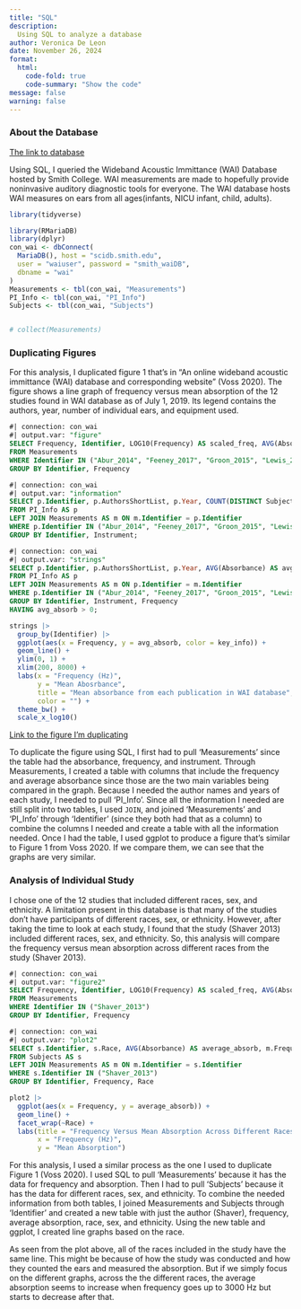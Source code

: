 ```yaml
---
title: "SQL"
description: 
  Using SQL to analyze a database
author: Veronica De Leon
date: November 26, 2024
format:
  html:
    code-fold: true
    code-summary: "Show the code"
message: false
warning: false
---
```


### About the Database

[The link to database](https://www.science.smith.edu/wai-database/)

Using SQL, I queried the Wideband Acoustic Immittance (WAI) Database hosted by Smith College. WAI measurements are made to hopefully provide noninvasive auditory diagnostic tools for everyone. The WAI database hosts WAI measures on ears from all ages(infants, NICU infant, child, adults).

```r
library(tidyverse)
```

```r
library(RMariaDB)
library(dplyr)
con_wai <- dbConnect(
  MariaDB(), host = "scidb.smith.edu",
  user = "waiuser", password = "smith_waiDB", 
  dbname = "wai"
)
Measurements <- tbl(con_wai, "Measurements")
PI_Info <- tbl(con_wai, "PI_Info")
Subjects <- tbl(con_wai, "Subjects")


# collect(Measurements)
```

### Duplicating Figures

For this analysis, I duplicated figure 1 that's in "An online wideband acoustic immittance (WAI) database and corresponding website" (Voss 2020). The figure shows a line graph of frequency versus mean absorption of the 12 studies found in WAI database as of July 1, 2019. Its legend contains the authors, year, number of individual ears, and equipment used.

```sql
#| connection: con_wai
#| output.var: "figure"
SELECT Frequency, Identifier, LOG10(Frequency) AS scaled_freq, AVG(Absorbance) AS avg_absorb
FROM Measurements
WHERE Identifier IN ("Abur_2014", "Feeney_2017", "Groon_2015", "Lewis_2015", "Liu_2008", "Rosowski_2012", "Shahnaz_2006", "Shaver_2013", "Sun_2016", "Voss_1994", "Voss_2010", "Werner_2010") AND Frequency > 200 AND Frequency < 8000
GROUP BY Identifier, Frequency

```

```sql
#| connection: con_wai
#| output.var: "information"
SELECT p.Identifier, p.AuthorsShortList, p.Year, COUNT(DISTINCT SubjectNumber, Ear) AS distinct_ears
FROM PI_Info AS p
LEFT JOIN Measurements AS m ON m.Identifier = p.Identifier
WHERE p.Identifier IN ("Abur_2014", "Feeney_2017", "Groon_2015", "Lewis_2015", "Liu_2008", "Rosowski_2012", "Shahnaz_2006", "Shaver_2013", "Sun_2016", "Voss_1994", "Voss_2010", "Werner_2010") AND Frequency > 200 AND Frequency < 8000
GROUP BY Identifier, Instrument;
```

```sql
#| connection: con_wai
#| output.var: "strings"
SELECT p.Identifier, p.AuthorsShortList, p.Year, AVG(Absorbance) AS avg_absorb, m.Frequency, LOG10(Frequency) AS scaled_freq, CONCAT(p.AuthorsShortList, "(", p.Year, ") N =", COUNT(DISTINCT SubjectNumber, Ear), "; ", Instrument) AS key_info
FROM PI_Info AS p
LEFT JOIN Measurements AS m ON p.Identifier = m.Identifier
WHERE p.Identifier IN ("Abur_2014", "Feeney_2017", "Groon_2015", "Lewis_2015", "Liu_2008", "Rosowski_2012", "Shahnaz_2006", "Shaver_2013", "Sun_2016", "Voss_1994", "Voss_2010", "Werner_2010") AND m.Frequency > 200 AND m.Frequency < 8000 
GROUP BY Identifier, Instrument, Frequency
HAVING avg_absorb > 0;
```

```r
strings |>
  group_by(Identifier) |>
  ggplot(aes(x = Frequency, y = avg_absorb, color = key_info)) +
  geom_line() +
  ylim(0, 1) +
  xlim(200, 8000) +
  labs(x = "Frequency (Hz)",
       y = "Mean Abosrbance",
       title = "Mean absorbance from each publication in WAI database",
       color = "") +
  theme_bw() +
  scale_x_log10() 
```

[Link to the figure I'm duplicating](https://www.ncbi.nlm.nih.gov/core/lw/2.0/html/tileshop_pmc/tileshop_pmc_inline.html?title=Click%20on%20image%20to%20zoom&p=PMC3&id=7093226_nihms-1535071-f0001.jpg)

To duplicate the figure using SQL, I first had to pull 'Measurements' since the table had the absorbance, frequency, and instrument. Through Measurements, I created a table with columns that include the frequency and average absorbance since those are the two main variables being compared in the graph. Because I needed the author names and years of each study, I needed to pull 'PI_Info'. Since all the information I needed are still split into two tables, I used `JOIN`, and joined 'Measurements' and 'PI_Info' through 'Identifier' (since they both had that as a column) to combine the columns I needed and create a table with all the information needed. Once I had the table, I used ggplot to produce a figure that's similar to Figure 1 from Voss 2020. If we compare them, we can see that the graphs are very similar.

### Analysis of Individual Study

I chose one of the 12 studies that included different races, sex, and ethnicity. A limitation present in this database is that many of the studies don't have participants of different races, sex, or ethnicity. However, after taking the time to look at each study, I found that the study (Shaver 2013) included different races, sex, and ethnicity. So, this analysis will compare the frequency versus mean absorption across different races from the study (Shaver 2013).

```sql
#| connection: con_wai
#| output.var: "figure2"
SELECT Frequency, Identifier, LOG10(Frequency) AS scaled_freq, AVG(Absorbance) AS average_absorb
FROM Measurements
WHERE Identifier IN ("Shaver_2013")
GROUP BY Identifier, Frequency

```

```sql
#| connection: con_wai
#| output.var: "plot2"
SELECT s.Identifier, s.Race, AVG(Absorbance) AS average_absorb, m.Frequency, LOG10(Frequency) AS scaled_freq
FROM Subjects AS s
LEFT JOIN Measurements AS m ON m.Identifier = s.Identifier
WHERE s.Identifier IN ("Shaver_2013")
GROUP BY Identifier, Frequency, Race

```

```r
plot2 |>
  ggplot(aes(x = Frequency, y = average_absorb)) +
  geom_line() +
  facet_wrap(~Race) +
  labs(title = "Frequency Versus Mean Absorption Across Different Races",
       x = "Frequency (Hz)",
       y = "Mean Absorption")
```

For this analysis, I used a similar process as the one I used to duplicate Figure 1 (Voss 2020). I used SQL to pull 'Measurements' because it has the data for frequency and absorption. Then I had to pull 'Subjects' because it has the data for different races, sex, and ethnicity. To combine the needed information from both tables, I joined Measurements and Subjects through 'Identifier' and created a new table with just the author (Shaver), frequency, average absorption, race, sex, and ethnicity. Using the new table and ggplot, I created line graphs based on the race.

As seen from the plot above, all of the races included in the study have the same line. This might be because of how the study was conducted and how they counted the ears and measured the absorption. But if we simply focus on the different graphs, across the the different races, the average absorption seems to increase when frequency goes up to 3000 Hz but starts to decrease after that.
